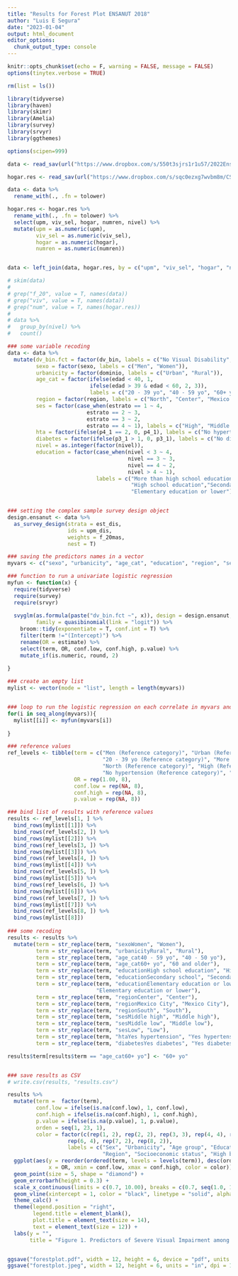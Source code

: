 ```yaml
---
title: "Results for Forest Plot ENSANUT 2018"
author: "Luis E Segura"
date: "2023-01-04"
output: html_document
editor_options: 
  chunk_output_type: console
---
```


```r
knitr::opts_chunk$set(echo = F, warning = FALSE, message = FALSE)
options(tinytex.verbose = TRUE)

rm(list = ls())

library(tidyverse)
library(haven)
library(skimr)
library(Amelia)
library(survey)
library(srvyr)
library(ggthemes)

options(scipen=999)

data <- read_sav(url("https://www.dropbox.com/s/550t3sjrs1r1u57/2022Ensanut2018.sav?dl=1"))

hogar.res <- read_sav(url("https://www.dropbox.com/s/sqc0ezxg7wvbm8m/CS_RESIDENTES.sav?dl=1"))

data <- data %>%
  rename_with(., .fn = tolower)

hogar.res <- hogar.res %>%
  rename_with(., .fn = tolower) %>%
  select(upm, viv_sel, hogar, numren, nivel) %>%
  mutate(upm = as.numeric(upm), 
         viv_sel = as.numeric(viv_sel), 
         hogar = as.numeric(hogar), 
         numren = as.numeric(numren))


data <- left_join(data, hogar.res, by = c("upm", "viv_sel", "hogar", "numren"))


```

```r
# skim(data)
# 
# grep("f_20", value = T, names(data))
# grep("viv", value = T, names(data))
# grep("num", value = T, names(hogar.res))
# 
# data %>%
#   group_by(nivel) %>%
#   count()

```

```r

### some variable recoding
data <- data %>%
  mutate(dv_bin.fct = factor(dv_bin, labels = c("No Visual Disability", "Yes Visual Disability")), 
         sexo = factor(sexo, labels = c("Men", "Women")), 
         urbanicity = factor(dominio, labels = c("Urban", "Rural")), 
         age_cat = factor(ifelse(edad < 40, 1, 
                          ifelse(edad > 39 & edad < 60, 2, 3)), 
                          labels = c("20 - 39 yo", "40 - 59 yo", "60+ yo")), 
         region = factor(region, labels = c("North", "Center", "Mexico City", "South")), 
         ses = factor(case_when(estrato == 1 ~ 4, 
                         estrato == 2 ~ 3, 
                         estrato == 3 ~ 2, 
                         estrato == 4 ~ 1), labels = c("High", "Middle high", "Middle low", "Low")),
         hta = factor(ifelse(p4_1 == 2, 0, p4_1), labels = c("No hypertension", "Yes hypertension")), 
         diabetes = factor(ifelse(p3_1 > 1, 0, p3_1), labels = c("No diabetes", "Yes diabetes")), 
         nivel = as.integer(factor(nivel)),
         education = factor(case_when(nivel < 3 ~ 4, 
                                      nivel == 3 ~ 3, 
                                      nivel == 4 ~ 2, 
                                      nivel > 4 ~ 1), 
                            labels = c("More than high school education", 
                                       "High school education","Secondary school", 
                                       "Elementary education or lower")))


### setting the complex sample survey design object
design.ensanut <- data %>%
  as_survey_design(strata = est_dis, 
                   ids = upm_dis, 
                   weights = f_20mas, 
                   nest = T)

```

```r
### saving the predictors names in a vector
myvars <- c("sexo", "urbanicity", "age_cat", "education", "region", "ses", "hta", "diabetes")

### function to run a univariate logistic regression 
myfun <- function(x) {
  require(tidyverse)
  require(survey)
  require(srvyr)
  
  svyglm(as.formula(paste("dv_bin.fct ~", x)), design = design.ensanut, 
         family = quasibinomial(link = "logit")) %>%
    broom::tidy(exponentiate = T, conf.int = T) %>%
    filter(term !="(Intercept)") %>%
    rename(OR = estimate) %>%
    select(term, OR, conf.low, conf.high, p.value) %>%
    mutate_if(is.numeric, round, 2)
    
}

### create an empty list
mylist <- vector(mode = "list", length = length(myvars))


### loop to run the logistic regression on each correlate in myvars and save results into a list
for(i in seq_along(myvars)){
  mylist[[i]] <- myfun(myvars[i])
  
}

### reference values
ref_levels <- tibble(term = c("Men (Reference category)", "Urban (Reference category)", 
                              "20 - 39 yo (Reference category)", "More than high school (Reference category)", 
                              "North (Reference category)", "High (Reference category)", 
                              "No hypertension (Reference category)", "No diabetes (Reference category)"), 
                     OR = rep(1.00, 8), 
                     conf.low = rep(NA, 8), 
                     conf.high = rep(NA, 8),
                     p.value = rep(NA, 8))

### bind list of results with reference values
results <- ref_levels[1, ] %>%
  bind_rows(mylist[[1]]) %>%
  bind_rows(ref_levels[2, ]) %>%
  bind_rows(mylist[[2]]) %>%
  bind_rows(ref_levels[3, ]) %>%
  bind_rows(mylist[[3]]) %>%
  bind_rows(ref_levels[4, ]) %>%
  bind_rows(mylist[[4]]) %>%
  bind_rows(ref_levels[5, ]) %>%
  bind_rows(mylist[[5]]) %>%
  bind_rows(ref_levels[6, ]) %>%
  bind_rows(mylist[[6]]) %>%
  bind_rows(ref_levels[7, ]) %>%
  bind_rows(mylist[[7]]) %>%
  bind_rows(ref_levels[8, ]) %>%
  bind_rows(mylist[[8]])
  
### some recoding
results <- results %>%
  mutate(term = str_replace(term, "sexoWomen", "Women"), 
         term = str_replace(term, "urbanicityRural", "Rural"), 
         term = str_replace(term, "age_cat40 - 59 yo", "40 - 50 yo"), 
         term = str_replace(term, "age_cat60+ yo", "60 and older"), 
         term = str_replace(term, "educationHigh school education", "High school education"), 
         term = str_replace(term, "educationSecondary school", "Secondary school"), 
         term = str_replace(term, "educationElementary education or lower", 
                            "Elementary education or lower"),
         term = str_replace(term, "regionCenter", "Center"), 
         term = str_replace(term, "regionMexico City", "Mexico City"),
         term = str_replace(term, "regionSouth", "South"),
         term = str_replace(term, "sesMiddle high", "Middle high"), 
         term = str_replace(term, "sesMiddle low", "Middle low"), 
         term = str_replace(term, "sesLow", "Low"), 
         term = str_replace(term, "htaYes hypertension", "Yes hypertension"), 
         term = str_replace(term, "diabetesYes diabetes", "Yes diabetes"))

results$term[results$term == "age_cat60+ yo"] <- "60+ yo"


### save results as CSV
# write.csv(results, "results.csv") 

```

```r

results %>%
  mutate(term =  factor(term), 
         conf.low = ifelse(is.na(conf.low), 1, conf.low), 
         conf.high = ifelse(is.na(conf.high), 1, conf.high), 
         p.value = ifelse(is.na(p.value), 1, p.value), 
         orden = seq(1, 23, 1), 
         color = factor(c(rep(1, 2), rep(2, 2), rep(3, 3), rep(4, 4), rep(5, 4), 
                   rep(6, 4), rep(7, 2), rep(8, 2)), 
                   labels = c("Sex", "Urbanicity", "Age group", "Education", 
                              "Region", "Socioeconomic status", "High blood pressure", "T2DM"))) %>%
  ggplot(aes(y = reorder(ordered(term, levels = levels(term)), desc(orden)), 
             x = OR, xmin = conf.low, xmax = conf.high, color = color)) +
  geom_point(size = 5, shape = "diamond") +
  geom_errorbarh(height = 0.3) + 
  scale_x_continuous(limits = c(0.7, 10.00), breaks = c(0.7, seq(1.0, 10.0, 1.0)), name = "Odds Ratio")  +
  geom_vline(xintercept = 1, color = "black", linetype = "solid", alpha = 0.5) +
  theme_calc() +
  theme(legend.position = "right", 
        legend.title = element_blank(), 
        plot.title = element_text(size = 14), 
        text = element_text(size = 12)) +
  labs(y = "", 
       title = "Figure 1. Predictors of Severe Visual Impairment among the Mexican population.")


ggsave("forestplot.pdf", width = 12, height = 6, device = "pdf", units = "in", dpi = 1800)
ggsave("forestplot.jpeg", width = 12, height = 6, units = "in", dpi = 1800)

```
